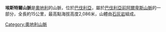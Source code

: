 {{unreferenced|time=2013-11-22T11:08:52+00:00}}
'''埃斯特爾山脈'''是[[奧地利|奧地利]]的山脈，位於[[巴伐利亞|巴伐利亞]]，屬於[[巴伐利亞前阿爾卑斯山脈|巴伐利亞前阿爾卑斯山脈]]的一部分，全長約15公里，最高點海拔高度2,086米，山體由[[石灰岩|石灰岩]]組成。

{{coord|47|31|N|11|11|E|region:DE_type:mountain|display=title}}

{{Austria-geo-stub}}

[[Category:奧地利山脈|Category:奧地利山脈]]